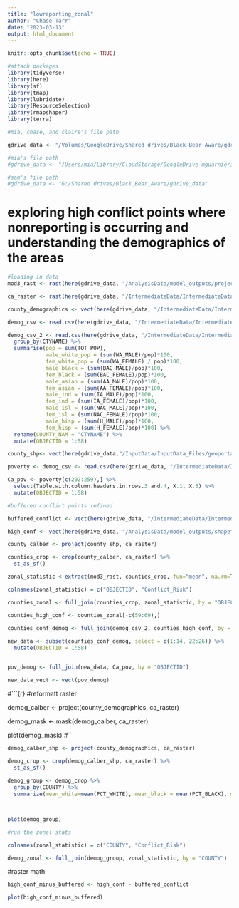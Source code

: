 ```yaml
---
title: "lowreporting_zonal"
author: "Chase Tarr"
date: "2023-03-13"
output: html_document
---
```


```r
knitr::opts_chunk$set(echo = TRUE)

#attach packages
library(tidyverse)
library(here)
library(sf)
library(tmap)
library(lubridate)
library(ResourceSelection)
library(rmapshaper)
library(terra)

#mia, chase, and claire's file path

gdrive_data <- "/Volumes/GoogleDrive/Shared drives/Black_Bear_Aware/gdrive_data"

#mia's file path
#gdrive_data <- "/Users/mia/Library/CloudStorage/GoogleDrive-mguarnieri@ucsb.edu/Shared drives/Black_Bear_Aware/gdrive_data"

#sam's file path
#gdrive_data <- "G:/Shared drives/Black_Bear_Aware/gdrive_data"

```

# exploring high conflict points where nonreporting is occurring and understanding the demographics of the areas
```r
#loading in data
mod3_rast <- rast(here(gdrive_data, "/AnalysisData/model_outputs/projected_mod3_clim_map_squared.tif"))

ca_raster <- rast(here(gdrive_data, "/IntermediateData/IntermediateData_Files/CARaster_Tiger_Formatted/formattedcaraster.tif"))

county_demographics <- vect(here(gdrive_data, "/IntermediateData/IntermediateData_Files/census_demographics/MSSA_Detail.shp"))

demog_csv <- read.csv(here(gdrive_data, "/IntermediateData/IntermediateData_Files/zonal_statistics/population_usafacts.csv")) %>% select(Years, X2019)

demog_csv_2 <- read.csv(here(gdrive_data, "/IntermediateData/IntermediateData_Files/zonal_statistics/cc-est2021-alldata-06.csv")) %>% 
  group_by(CTYNAME) %>% 
  summarise(pop = sum(TOT_POP),
            male_white_pop = (sum(WA_MALE)/pop)*100,
            fem_white_pop = (sum(WA_FEMALE) / pop)*100,
            male_black = (sum(BAC_MALE)/pop)*100,
            fem_black = (sum(BAC_FEMALE)/pop)*100,
            male_asian = (sum(AA_MALE)/pop)*100,
            fem_asian = (sum(AA_FEMALE)/pop)*100,
            male_ind = (sum(IA_MALE)/pop)*100,
            fem_ind = (sum(IA_FEMALE)/pop)*100,
            male_isl = (sum(NAC_MALE)/pop)*100,
            fem_isl = (sum(NAC_FEMALE)/pop)*100,
            male_hisp = (sum(H_MALE)/pop)*100,
            fem_hisp = (sum(H_FEMALE)/pop)*100) %>% 
  rename(COUNTY_NAM = "CTYNAME") %>% 
  mutate(OBJECTID = 1:58)

county_shp<- vect(here(gdrive_data,"/InputData/InputData_Files/geoportal_ca_counties/cnty19_1.shp"))

poverty <- demog_csv <- read.csv(here(gdrive_data, "/IntermediateData/IntermediateData_Files/zonal_statistics/allpovu.csv"))

Ca_pov <- poverty[c(202:259),] %>% 
  select(Table.with.column.headers.in.rows.3.and.4, X.1, X.5) %>% 
  mutate(OBJECTID = 1:58)

#buffered conflict points refined

buffered_conflict <- vect(here(gdrive_data, "/IntermediateData/IntermediateData_Files/model_ready/conflict_buffered_refined/conflict_buffered_refined.shp"))

high_conf <- vect(here(gdrive_data, "/AnalysisData/model_outputs/shapefiles/high_conflict/mod3sq_current_highconf.shp"))

```

```r
county_calber <- project(county_shp, ca_raster)

counties_crop <- crop(county_calber, ca_raster) %>% 
  st_as_sf()

zonal_statistic <-extract(mod3_rast, counties_crop, fun="mean", na.rm=TRUE) 

colnames(zonal_statistic) = c("OBJECTID", "Conflict_Risk")

counties_zonal <- full_join(counties_crop, zonal_statistic, by = "OBJECTID")

counties_high_conf <- counties_zonal[-c(59:69),]

counties_conf_demog <- full_join(demog_csv_2, counties_high_conf, by = "OBJECTID") 
  
new_data <- subset(counties_conf_demog, select = c(1:14, 22:26)) %>% 
  mutate(OBJECTID = 1:58)


pov_demog <- full_join(new_data, Ca_pov, by = "OBJECTID")

new_data_vect <- vect(pov_demog)

```


#```{r}
#reformatt raster

demog_calber <- project(county_demographics, ca_raster)

demog_mask <- mask(demog_calber, ca_raster)

plot(demog_mask)
#```

```r
demog_calber_shp <- project(county_demographics, ca_raster)

demog_crop <- crop(demog_calber_shp, ca_raster) %>% 
  st_as_sf()
  
demog_group <- demog_crop %>% 
  group_by(COUNTY) %>% 
  summarize(mean_white=mean(PCT_WHITE), mean_black = mean(PCT_BLACK), mean_asian=mean(PCT_ASIAN), mean_amind=mean(PCT_AMIND_), mean_hispanic=mean(PCT_HSPNC), mean_islander=mean(PCT_ISLAND), pop_under18=mean(PCT_UNDR18), pop_over65=mean(PCT_65OVER))



plot(demog_group)
```

```r
#run the zonal stats

colnames(zonal_statistic) = c("COUNTY", "Conflict_Risk")

demog_zonal <- full_join(demog_group, zonal_statistic, by = "COUNTY")
```


#raster math
```r
high_conf_minus_buffered <- high_conf - buffered_conflict

plot(high_conf_minus_buffered)
```


